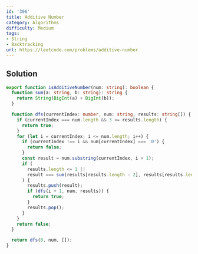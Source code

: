 ```yaml
---
id: '306'
title: Additive Number
category: Algorithms
difficulty: Medium
tags:
- String
- Backtracking
url: https://leetcode.com/problems/additive-number
---
```


## Solution

```typescript filename="solution.ts" copy
export function isAdditiveNumber(num: string): boolean {
  function sum(a: string, b: string): string {
    return String(BigInt(a) + BigInt(b));
  }

  function dfs(currentIndex: number, num: string, results: string[]) {
    if (currentIndex === num.length && 3 <= results.length) {
      return true;
    }
    for (let i = currentIndex; i <= num.length; i++) {
      if (currentIndex !== i && num[currentIndex] === '0') {
        return false;
      }
      const result = num.substring(currentIndex, i + 1);
      if (
        results.length <= 1 ||
        result === sum(results[results.length - 2], results[results.length - 1])
      ) {
        results.push(result);
        if (dfs(i + 1, num, results)) {
          return true;
        }
        results.pop();
      }
    }
    return false;
  }

  return dfs(0, num, []);
}
```

